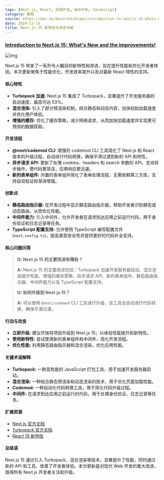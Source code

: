 ```yaml
---
tags: [Next.js, React, 前端开发, Web开发, JavaScript]
category: 教程
source: https://dev.to/devarshishimpi/introduction-to-nextjs-15-whats-new-and-the-improvements-1eob
date: 2024-12-19
title: Next.js 15 新特性与改进详解
---
```


### [Introduction to Next.js 15: What's New and the improvements!](https://dev.to/devarshishimpi/introduction-to-nextjs-15-whats-new-and-the-improvements-1eob)

![img](https://img.mengpeng.tech/i/2024/12/19/6763b1d2d594e.webp)

Next.js 15 带来了一系列令人瞩目的新特性和改进，旨在提升性能和优化开发者体验。本次更新聚焦于性能优化、开发效率提升以及对最新 React 特性的支持。

#### 核心特性

-   **Turbopack 加速:** Next.js 15 集成了 Turbopack，显著提升了开发服务器的启动速度，最高可达 53%。
-   **混合渲染:** 引入了部分预渲染机制，结合静态和动态内容，加快初始加载速度并优化用户体验。
-   **增强的缓存:** 优化了缓存策略，减少网络请求，从而加快加载速度并实现更可预测的数据获取。

#### 开发流程

-   **@next/codemod CLI:** 增强的 codemod CLI 工具简化了 Next.js 和 React 版本的升级过程，自动进行代码转换，确保平滑过渡到新的 API 和特性。
-   **异步请求 API:** 更新了处理 cookies、headers 和 search 参数的 API，支持异步操作，使代码更简洁，应用响应更迅速。
-   **新的表单组件:** 内置的表单组件简化了表单处理流程，无需依赖第三方库，支持自动验证和渐进增强。

#### 创新点

-   **静态路由指示器:** 在开发过程中显示静态路由指示器，帮助开发者识别静态或动态路由，从而优化性能。
-   **中间件能力:** 引入中间件，允许开发者在请求到达应用之前运行代码，用于身份验证和日志记录等任务。
-   **TypeScript 配置支持:** 允许使用 TypeScript 编写配置文件 (`next.config.ts`)，提高类型安全性并提供更好的代码补全支持。

#### 核心问题问答

> **Q: Next.js 15 的主要改进有哪些？**
>
> **A:** Next.js 15 的主要改进包括：Turbopack 加速开发服务器启动、混合渲染提升性能、增强的缓存策略、异步请求 API、新的表单组件、静态路由指示器、中间件能力以及 TypeScript 配置支持。

> **Q: 如何升级到 Next.js 15？**
>
> **A:** 可以使用 `@next/codemod` CLI 工具进行升级，该工具会自动进行代码转换，确保平滑过渡。

#### 行动与改变

-   **立即升级:** 建议尽快将项目升级到 Next.js 15，以体验性能提升和新特性。
-   **使用新特性:** 尝试使用新的表单组件和中间件，简化开发流程。
-   **优化性能:** 利用静态路由指示器和混合渲染，优化应用性能。

#### 关键术语解释

-   **Turbopack:** 一款高性能的 JavaScript 打包工具，用于加速开发服务器启动。
-   **混合渲染:** 一种结合静态预渲染和动态渲染的技术，用于优化页面加载性能。
-   **Codemod:** 一种自动化代码转换工具，用于简化代码升级过程。
-   **中间件:** 在请求到达应用之前运行的代码，用于处理身份验证、日志记录等任务。

#### 扩展资源

-   [Next.js 官方文档](https://nextjs.org/docs)
-   [Turbopack 官方文档](https://turbo.build/pack)
-   [React 19 新特性](https://react.dev/blog/2024/04/25/react-19)

#### 总结语

Next.js 15 通过引入 Turbopack、混合渲染等技术，显著提升了性能，同时通过新的 API 和工具，改善了开发者体验。本次更新是对现代 Web 开发的重大改进，值得所有 Next.js 开发者关注和升级。
